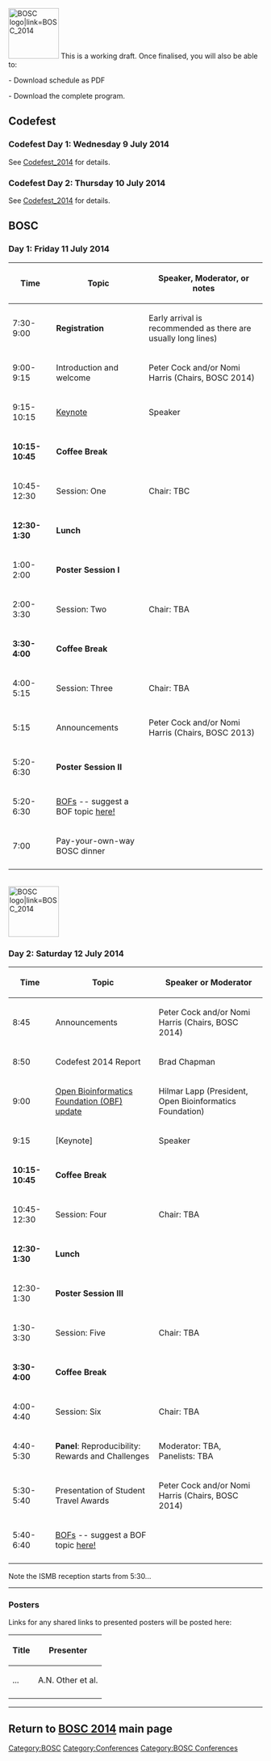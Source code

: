 [[File:Pear.png|100px|right|BOSC logo|link=BOSC_2014]]
This is a working draft. Once finalised, you will also be able to:

- Download schedule as PDF

- Download the complete program.

== Codefest ==

=== Codefest Day 1: Wednesday 9 July 2014 ===

See [[Codefest_2014]] for details.

=== Codefest Day 2: Thursday 10 July 2014 ===

See [[Codefest_2014]] for details.

== BOSC ==

=== Day 1: Friday 11 July 2014 ===

{| border="1" cellspacing="0" cellpadding="7"
! Time
! Topic
! Speaker, Moderator, or notes
|- 
| 7:30-9:00
| '''Registration'''
| Early arrival is recommended as there are usually long lines)
|- 
| 9:00-9:15
| Introduction and welcome
| Peter Cock and/or Nomi Harris (Chairs, BOSC 2014)
|-
| 9:15-10:15
| [[BOSC_2014_Keynote_Speakers|Keynote]]
| Speaker
|-
| '''10:15-10:45'''
| '''Coffee Break'''
|
|-
| 10:45-12:30
| Session: One
| Chair: TBC
|-
| '''12:30-1:30'''
| '''Lunch'''
|
|-
| 1:00-2:00
| '''Poster Session I'''
|
|-
| 2:00-3:30
| Session: Two
| Chair: TBA
|-
| '''3:30-4:00'''
| '''Coffee Break'''
|
|-
| 4:00-5:15
| Session: Three
| Chair: TBA
|-
| 5:15
| Announcements
| Peter Cock and/or Nomi Harris (Chairs, BOSC 2013)
|-
| 5:20-6:30
|'''Poster Session II'''
|
|-
| 5:20-6:30
| [[BOSC_2014/BOFs|BOFs]] -- suggest a BOF topic [[BOSC_2014/BOFs|here!]]
|
|-
| 7:00
| Pay-your-own-way BOSC dinner
|
|- 
|}

<br>
[[File:Pear.png|100px|right|BOSC logo|link=BOSC_2014]]

=== Day 2: Saturday 12 July 2014 ===

{| border="1" cellspacing="0" cellpadding="7"
! Time
! Topic
! Speaker or Moderator
|- 
| 8:45
| Announcements
| Peter Cock and/or Nomi Harris (Chairs, BOSC 2014)
|-
| 8:50
| Codefest 2014 Report
| Brad Chapman
|-
| 9:00
| [http://www.open-bio.org/wiki/Main_Page Open Bioinformatics Foundation (OBF) update]
| Hilmar Lapp (President, Open Bioinformatics Foundation)
|-
| 9:15
| [Keynote]
| Speaker
|-
| '''10:15-10:45'''
| '''Coffee Break'''
|
|-
| 10:45-12:30
| Session: Four
| Chair: TBA
|-
| '''12:30-1:30'''
| '''Lunch'''
|
|-
| 12:30-1:30
| '''Poster Session III'''
|
|-
| 1:30-3:30
| Session: Five
| Chair: TBA
|-
| '''3:30-4:00'''
| '''Coffee Break'''
|
|-
| 4:00-4:40
| Session: Six
| Chair: TBA
|-
| 4:40-5:30
| '''Panel''': Reproducibility: Rewards and Challenges
| Moderator: TBA, Panelists: TBA
|-
| 5:30-5:40
| Presentation of Student Travel Awards
| Peter Cock and/or Nomi Harris (Chairs, BOSC 2014)
|-
| 5:40-6:40
| [[BOSC_2014/BOFs|BOFs]] -- suggest a BOF topic [[BOSC_2014/BOFs|here!]]
|
|-
|}

Note the ISMB reception starts from 5:30...

----

=== Posters ===

Links for any shared links to presented posters will be posted here:

{| border="1" cellspacing="0" cellpadding="7"
! Title
! Presenter
|- 
| ...
| A.N. Other et al.
|-
|}


----

== Return to '''[[BOSC_2014 | BOSC 2014]]''' main page ==

[[Category:BOSC]] [[Category:Conferences]]
[[Category:BOSC Conferences]]